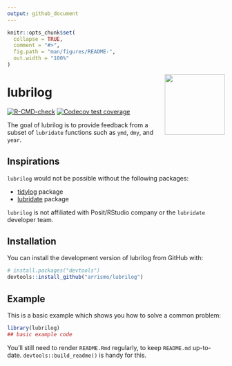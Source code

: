 ```yaml
---
output: github_document
---
```


<!-- README.md is generated from README.Rmd. Please edit that file -->

```r
knitr::opts_chunk$set(
  collapse = TRUE,
  comment = "#>",
  fig.path = "man/figures/README-",
  out.width = "100%"
)
```

<img src="man/figures/lubrilog.png" align="right" height="140" width="139"/>

# lubrilog

<!-- badges: start -->

[![R-CMD-check](https://github.com/arrismo/lubrilog/actions/workflows/R-CMD-check.yaml/badge.svg)](https://github.com/arrismo/lubrilog/actions/workflows/R-CMD-check.yaml) [![Codecov test coverage](https://codecov.io/gh/arrismo/lubrilog/graph/badge.svg)](https://app.codecov.io/gh/arrismo/lubrilog)

<!-- badges: end -->

The goal of lubrilog is to provide feedback from a subset of `lubridate` functions such as `ymd`, `dmy`, and `year`.

## Inspirations

`lubrilog` would not be possible without the following packages:

-   [tidylog](https://github.com/elbersb/tidylog/tree/master?tab=readme-ov-file) package
-   [lubridate](https://github.com/tidyverse/lubridate) package

`lubrilog` is not affiliated with Posit/RStudio company or the `lubridate` developer team.

## Installation

You can install the development version of lubrilog from GitHub with:

``` r
# install.packages("devtools")
devtools::install_github("arrismo/lubrilog")
```

## Example

This is a basic example which shows you how to solve a common problem:

```r
library(lubrilog)
## basic example code
```

You'll still need to render `README.Rmd` regularly, to keep `README.md` up-to-date. `devtools::build_readme()` is handy for this.
